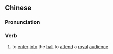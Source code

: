 {{also|进朝}}
==Chinese==
{{zh-forms|s=进朝}}

===Pronunciation===
{{zh-pron
|m=jìncháo
|cat=v
}}

===Verb===
{{zh-verb}}

# {{lb|zh|archaic}} to [[enter]] [[into]] the [[hall]] to [[attend]] a [[royal]] [[audience]]